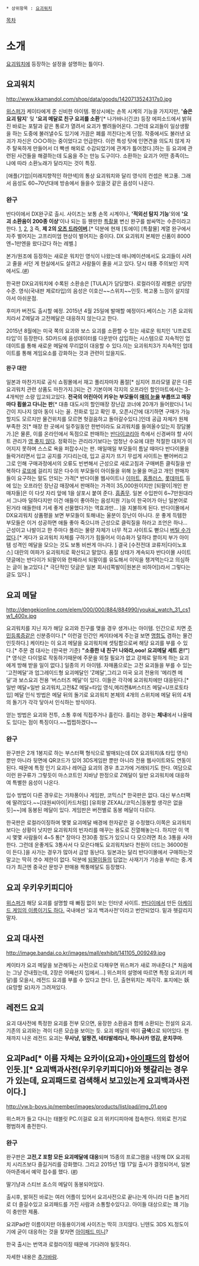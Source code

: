  * 상위항목 : [[요괴워치]]

[[목차]]
= 소개 =
[[요괴워치]]에 등장하는 설정을 설명하는 틀이다.

== 요괴워치 ==
http://www.kkamandol.com/shop/data/goods/1420713524317s0.jpg 

[[위스퍼]]가 케이타에게 준 신비한 아이템. 평상시에는 손목 시계의 기능을 가지지만, ''''숨은 요괴 탐지 '''' 및 ''''요괴 메달로 친구 요괴를 소환''''[* 나가바나(긴코) 등장 에피소드에서 밝혀진 바로는 포탈과 같은 통로가 열려서 요괴가 빨려들어온다. 그런데 요괴들이 일상생활을 하는 도중에 불러낼수도 있기에 가끔은 폐를 끼친다는게 단점. 작중에서도 불러낸 요괴가 자신은 ○○○하는 중이었다고 언급한다. 이런 특성 탓에 인면견을 의도치 않게 자주 탈옥하게 만들어서 더 빡센 해외로 수감되었기에 관계가 틀어졌다.]하는 등 요괴에 관련된 사건들을 해결하는데 도움을 주는 만능 도구이다. 소환하는 요괴가 어떤 종족이느냐에 따라 소환노래가 달라지는 것이 특징.

[애플(기업)|미래지향적인 하얀색]의 통상 요괴워치와 달리 영식의 컨셉은 복고풍. 그래서 음성도 60~70년대에 방송에서 들을수 있을것 같은 음성이 나온다.

=== 완구 ===
반다이에서 DX완구로 출시. 사이즈는 보통 손목 시계이나, ''''적외선 탐지 기능''''외에 ''''요괴 소환음이 200종 이상''''이나 되는 등 웬만한 [[특촬물]] 변신 완구를 쌈싸먹는 수준이라고 한다. [http://www.youtube.com/watch?v=70Qee5j2TTc 1], [http://www.youtube.com/watch?v=NbPNW6Nx4QM 2], [http://www.youtube.com/watch?v=2UkKGDpT6Yc 3] 즉, '''제 2의 [[오즈 드라이버]]'''.[* 덕분에 현재 [토에이] [특촬물] 계열 완구에서 자주 벌어지는 고프리미엄 현상이 벌어지는 중이다. DX 요괴워치 본체만 신품이 8000엔~1만엔을 왔다갔다 하는 레벨.]

본가/원조에 등장하는 새로운 워치인 영식이 나왔는데 애니메이션에서도 요괴들이 사려고 줄을 서던 게 현실에서도 살려고 사람들이 줄을 서고 있다. 당시 태풍 주의보인 지역에서도.([http://bbs2.ruliweb.daum.net/gaia/do/ruliweb/default/nds/84/read?articleId=1472667&objCate1=&bbsId=G003 #])

한국판 DX요괴워치에 수록된 소환송은 [TULA]가 담당했다. 로컬라이징 레벨은 상당한 수준. 영식(국내판 제로타입)의  음성은 이호산~~스위치~~인듯. 복고풍 느낌이 살지않아서 아쉬운점. 

후미카 버전도 출시할 예정. 2015년 4월 25일에 발매할 예정이다.베이스는 기존 요괴워치라서 Z메달과 고전메달은 대응하지 않는다고 한다. 

2015년 8월에는 미국 쪽의 요괴와 보스 요괴를 소환할 수 있는 새로운 워치인 'U프로토타입'이 등장한다. SD카드에 음성데이터를 다운받아 삽입하는 시스템으로 지속적인 업데이트를 통해 새로운 메달에 무리없이 대응할 수 있다.이는 요괴워치3가 지속적인 업데이트를 통해 게임요소를 강화하는 것과 관련이 있을지도.
==== 완구 대란 ====
일본과 마찬가지로 공식 쇼핑몰에서 재고 풀리자마자 품절[* 심지어 프라모델 같은  다른 요괴워치 관련 상품도 마찬가지.]되는 건 기본이며 각지의 오프라인 할인마트에서는 3-4개씩만 소량 입고되고있다. '''전국의 어린아이 키우는 부모들이 [[매의 눈]]을 부릅뜨고 매장마다 휩쓸고 다니는 판'''[* 대충 대도시의 할인매장 장난감 코너에 20개가 들어왔더니 1시간이 지나지 않아 동이 나는 꼴. 전화로 입고 확인 후, 오픈시간에 대기하면 구매가 가능할지도 모르지만 물건위치를 모르면 헛걸음하고 돌아갈수있다.]인데 공급 자체가 원체 부족한 것[* 매장 한 곳에서 일주일동안 한번이라도 요괴워치를 들여올수있는지 장담불가.]은 물론, 이를 온라인에서 독점으로 판매하는 [[반다이코리아]] 측에서 신경써야 할 사이트 관리가 [[영 좋지 않다]]. 정확히는 관리라기보다는 엄청난 수요에 대한 적절한 대처가 이어지지 못하며 스스로 욕을 퍼잡수시는 판. 매일매일 부모들이 틈날 때마다 반다이몰을 들락거리면서 입고 공지를 기다리는데, 입고 공지가 뜨기 무섭게 사이트는 뻗어버리고 그로 인해 구매과정에서의 오류도 빈번해서 근성으로 새로고침과 구매버튼 클릭질을 반복하다 [[로또]]에 걸리지 않은 다수의 부모들이 아이들을 위해 눈물을 머금고 개인 판매자들이 요구하는 말도 안되는 가격[* 반다이몰 웹사이트나 [[이마트]], [[홈플러스]], [[롯데마트]] 등에 있는 오프라인 장난감 매장에서 판매하는 가격이 35,000원이지만 [되팔이|개인 판매자들]은 이 다섯 자리 앞에 1을 살포시 붙여 준다. [[흠좀무]]. 일본 수입판이 6~7만원대라서 그나마 덜하다지만 이건 애들이 좋아하는 음성지원 기능이 한국어가 아닌 일본어로 된거라 애들한테 기세 좋게 선물했다가는 역효과만... ]을 지불하게 된다. 반다이몰에서 DX요괴워치 상품평을 보면 부모들이 토해내는 울분이 장난이 아니다. 운 좋게 득템한 부모들은 이거 성공하면 애들 좋아 죽으니까 근성으로 클릭질을 하라고 조언은 하나... 근성이고 나발이고 한 주마다 풀리는 물량 자체가 너무 적고 사이트도 뻗으니 [[버틸 수가 없다]].[* 게다가 요괴워치 자체를 구하기가 힘들어서 이슈화가 덜하다 뿐이지 부가 아이템 성격인 메달을 모으는 것도 보통 비싼게 아니다. ] 결국 [수전전대 쿄류저|다이노포스] 대란의 여파가 요괴워치로 확산되고 말았다. 품절 상태가 계속되자 반다이몰 사이트 댓글에는 반다이가 되팔이와 한패라서 되팔이를 유도해서 이익을 챙겨먹는다고 의심하는 글이 늘고있다.[* 극단적인 덧글은 일본 회사([쪽발이|원본은 비하어])라서 그렇다는 글도 있다.] 
 
== 요괴 메달 == 
http://dengekionline.com/elem/000/000/884/884990/youkai_watch_31_cs1w1_400x.jpg

요괴워치를 지닌 자가 해당 요괴와 친구를 맺을 경우 생겨나는 아이템. 인간으로 치면 [[주민등록증]]같은 신분증이다.[* 이런걸 인간인 케이타에게 주는걸 보면 [[명함]]도 겸하는 물건인듯하다.] 케이타는 이 요괴 메달을 요괴워치에 셋팅함으로써 해당 요괴를 부를 수 있다.[* 주문 겸 대사는 (한국판 기준) '''"소중한 내 친구! 나와라,ooo! 요괴메달 세트 온!"'''][* 영식은 다이얼로 작동하기때문에 주문을 외칠 필요가 없고 강제로 말하게 하는 요괴에게 방해 받을 일이 없다.] 일종의 키 아이템. 자매품으로는 고전 요괴들을 부를 수 있는 '고전메달'과 업그레이드형 요괴메달인 'Z메달',그리고 미국 요괴 전용의 '메리켄 메달'과 보스요괴 전용 '버스터즈 메달'이 있다. 이들은 각각에 요괴워치에만 대응된다.[* 일반 메달=일반 요괴워치,고전&Z 메달=타입 영식,메리켄&버스터즈 메달=U프로토타입] 메달 인식 방법은 메달 뒤의 돌기로 요괴워치 본체의 4개의 스위치에 메달 뒤의 4개의 돌기가 각각 닿아서 인식하는 방식이다. 

얻는 방법은 요괴와 전투, 소통 후에 직접주거나 흘린다. 흘리는 경우는 '''체내'''에서 나올때도 있다는 점이 특징이다.~~찝찝하겠다~~

=== 완구 ===
완구판은 2개 1봉지로 하는 부스터팩 형식으로 발매되는데 DX 요괴워치(& 타입 영식) 뿐만 아니라 뒷면에 QR코드가 있어 3DS게임판 뿐만 아니라 전용 웹사이트와도 연동이 된다. 때문에 특정 인기 요괴나 레어급 요괴의 경우 초고가에 거래되기도 한다. 여담으로 이런 완구류가 그렇듯이 마스코트인 지바냥 한정으로 Z메달이 일반 요괴워치에 대응하여 특별한 음성이 나온다. 

입수 방법이 다른 경우로는 가챠퐁이나 게임판, 코믹스[* 한국판은 없다. 대신 부스터팩에 딸려있다.~~[대원씨아이|카드처럼] [유희왕 ZEXAL/코믹스|동봉할 생각은 없을듯]~~]에 동봉된 메달이 있다. 게임판은 버전별로 동봉 메달이 다르다. 

한국판은 로컬라이징하며 몇몇 요괴메달 배경에 한자같은 걸 수정했다.이쪽은 요괴워치 보다는 상황이 낫지만 요괴워치의 빈자리를 매꾸는 용도로 진열해놓는다. 하지만 이 역시 몇몇 사람들이 4~5 통[* 장마다 전30종 정도가 있으니 다 모으려면 최소 3통을 사야한다. 그런데 운좋게도 3통사서 다 모은다해도 요괴워치보다 천원이 더드는 36000원이 든다.]을 사가는 경우가 많아서 금방 동난다. 일본과는 달리 반다이몰에서 구매하는것 말고는 딱히 갯수 제한이 없다. 덕분에 [[되팔이]]들의 답없는 사재기가 기승을 부리는 중.게다가 최근엔 중국산 문방구 판매용 짝퉁메달도 등장했다.



== 요괴 우키우키피디아 ==
[[위스퍼]]가 해당 요괴를 설명할 때 빠짐 없이 보는 인터넷 사이트.
[[반다이]]에서 만든 [http://www.ukiukipedia.com/ 아케이드 게임의 이름이기도 하다.]
국내에선 '요괴 백과사전'이라고 번안되었다. 밑과 헷갈리지 말자.

== 요괴 대사전 ==
http://image.bandai.co.kr/images/mall/exhibit/141105_009249.jpg

케이타가 요괴 메달을 보관해두는 사전으로 다채우면 위스퍼가 새로 꺼내준다.[* 처음에는 그냥 건내줬는데, 2장은 어째선지 입에서...] 위스퍼의 설명에 따르면 특정 요괴(키 메달)를 모을시, 레전드 요괴를 부를 수 있다고 한다. 단, 출현위치는 제각각. 표지에는 妖(요망할 요)자가 그려져있다.

== 레전드 요괴 ==
요괴 대사전에 특정한 요괴를 전부 모으면, 웅장한 소환음과 함께 소환되는 전설의 요괴. 기존의 요괴와는 격이 다른 모습을 보이는 듯. 요괴 메달의 색이 '''금색'''으로 되어있다. 현재까지 나온 레전드 요괴는 '''무사냥, 얼짱견, 네타발레리나, 하나사카 영감, 운치쿠마'''.

== 요괴Pad[* 이름 자체는 요카이(요괴)+[[아이패드]]의 합성어인듯.][* 요괴백과사전(우키우키피디아)와 헷갈리는 경우가 있는데, 요괴패드로 검색해서 보고있는게 요괴백과사전이다.] ==
http://yw.b-boys.jp/member/images/products/list/pad/img_01.png

위스퍼가 들고 다니는 태블릿 PC.이걸로 요괴 위키디피아에 접속한다. 의외로 전기로 평범하게 충전한다.

=== 완구 ===
완구판은 '''고전,Z 포함 모든 요괴메달에 대응'''되며 15종의 프로그램을 내장해 DX 요괴워치 시리즈보다 즐길거리를 강화했다. 그리고 2015년 1월 17일 출시가 결정되어서, 일본 아마존에서 예약 접수를 했다. ([http://www.amazon.co.jp/gp/aw/d/B00RG92VJG/ref=mp_s_a_1_4?qid=1421193922&sr=8-4&pi=AC_SX110_SY165_QL70 #])

딸기냥과 스티브 죠스의 메달이 동봉되어있다.

출시후, 밝혀진 바로는 여러 어플이 있어서 요괴사전으로 끝나는게 아니라 다른 놀거리로 더 즐길수있고 요괴패드를 가진 사람과 소통할수있다고. 아이들 대상으로는 꽤 기능이 충만한 제품. 

요괴Pad란 이름이지만 아동용이기에 사이즈는 딱히 크지않다. 닌텐도 3DS XL정도이기에 굳이 대응하는 것을 찾자면 [[아이패드 미니]]?

한국 출시는 번역과 로컬라이징 때문에 기다려야 될듯하다.

자세한 내용은 [[추가바람]].
